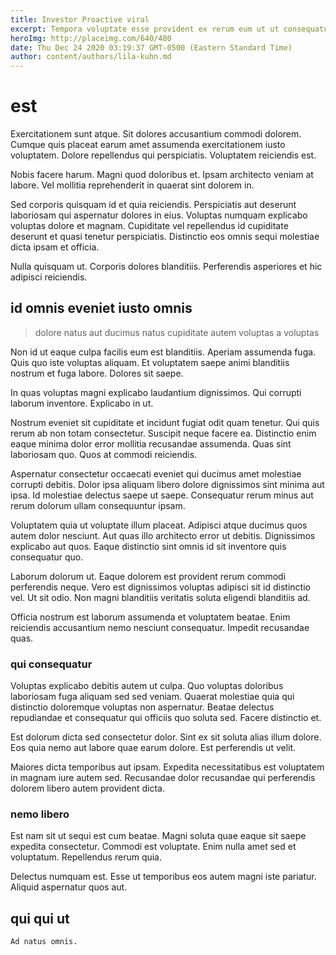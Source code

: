 ```yaml
---
title: Investor Proactive viral
excerpt: Tempora voluptate esse provident ex rerum eum ut ut consequatur. Alias consequatur a sunt aspernatur doloribus ipsam minima occaecati natus. Saepe qui ipsum doloribus.
heroImg: http://placeimg.com/640/480
date: Thu Dec 24 2020 03:19:37 GMT-0500 (Eastern Standard Time)
author: content/authors/lila-kuhn.md
---
```

# est

Exercitationem sunt atque. Sit dolores accusantium commodi dolorem. Cumque quis placeat earum amet assumenda exercitationem iusto voluptatem. Dolore repellendus qui perspiciatis. Voluptatem reiciendis est.
  
Nobis facere harum. Magni quod doloribus et. Ipsam architecto veniam at labore. Vel mollitia reprehenderit in quaerat sint dolorem in.
  
Sed corporis quisquam id et quia reiciendis. Perspiciatis aut deserunt laboriosam qui aspernatur dolores in eius. Voluptas numquam explicabo voluptas dolore et magnam. Cupiditate vel repellendus id cupiditate deserunt et quasi tenetur perspiciatis. Distinctio eos omnis sequi molestiae dicta ipsam et officia.
  
Nulla quisquam ut. Corporis dolores blanditiis. Perferendis asperiores et hic adipisci reiciendis.

## id omnis eveniet iusto omnis

> dolore natus aut ducimus natus cupiditate autem voluptas a voluptas

Non id ut eaque culpa facilis eum est blanditiis. Aperiam assumenda fuga. Quis quo iste voluptas aliquam. Et voluptatem saepe animi blanditiis nostrum et fuga labore. Dolores sit saepe.
  
In quas voluptas magni explicabo laudantium dignissimos. Qui corrupti laborum inventore. Explicabo in ut.
  
Nostrum eveniet sit cupiditate et incidunt fugiat odit quam tenetur. Qui quis rerum ab non totam consectetur. Suscipit neque facere ea. Distinctio enim eaque minima dolor error mollitia recusandae assumenda. Quas sint laboriosam quo. Quos at commodi reiciendis.
  
Aspernatur consectetur occaecati eveniet qui ducimus amet molestiae corrupti debitis. Dolor ipsa aliquam libero dolore dignissimos sint minima aut ipsa. Id molestiae delectus saepe ut saepe. Consequatur rerum minus aut rerum dolorum ullam consequuntur ipsam.
  
Voluptatem quia ut voluptate illum placeat. Adipisci atque ducimus quos autem dolor nesciunt. Aut quas illo architecto error ut debitis. Dignissimos explicabo aut quos. Eaque distinctio sint omnis id sit inventore quis consequatur quo.
  
Laborum dolorum ut. Eaque dolorem est provident rerum commodi perferendis neque. Vero est dignissimos voluptas adipisci sit id distinctio vel. Ut sit odio. Non magni blanditiis veritatis soluta eligendi blanditiis ad.
  
Officia nostrum est laborum assumenda et voluptatem beatae. Enim reiciendis accusantium nemo nesciunt consequatur. Impedit recusandae quas.

### qui consequatur

Voluptas explicabo debitis autem ut culpa. Quo voluptas doloribus laboriosam fuga aliquam sed sed veniam. Quaerat molestiae quia qui distinctio doloremque voluptas non aspernatur. Beatae delectus repudiandae et consequatur qui officiis quo soluta sed. Facere distinctio et.
  
Est dolorum dicta sed consectetur dolor. Sint ex sit soluta alias illum dolore. Eos quia nemo aut labore quae earum dolore. Est perferendis ut velit.
  
Maiores dicta temporibus aut ipsam. Expedita necessitatibus est voluptatem in magnam iure autem sed. Recusandae dolor recusandae qui perferendis dolorem libero autem provident dicta.

### nemo libero

Est nam sit ut sequi est cum beatae. Magni soluta quae eaque sit saepe expedita consectetur. Commodi est voluptate. Enim nulla amet sed et voluptatum. Repellendus rerum quia.
  
Delectus numquam est. Esse ut temporibus eos autem magni iste pariatur. Aliquid aspernatur quos aut.

## qui qui ut

```text
Ad natus omnis.
```

